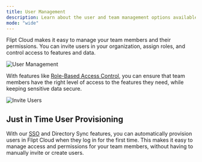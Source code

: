 ```yaml
---
title: User Management
description: Learn about the user and team management options available with Flipt Cloud
mode: "wide"
---
```


Flipt Cloud makes it easy to manage your team members and their permissions. You can invite users in your organization, assign roles, and control access to features and data.

![User Management](/images/cloud/features/users/team.png)

With features like [Role-Based Access Control](/cloud/features/rbac), you can ensure that team members have the right level of access to the features they need, while keeping sensitive data secure.

![Invite Users](/images/cloud/features/users/invite.png)

## Just in Time User Provisioning

With our [SSO](/cloud/features/authentication##single-sign-on) and Directory Sync features, you can automatically provision users in Flipt Cloud when they log in for the first time. This makes it easy to manage access and permissions for your team members, without having to manually invite or create users.
